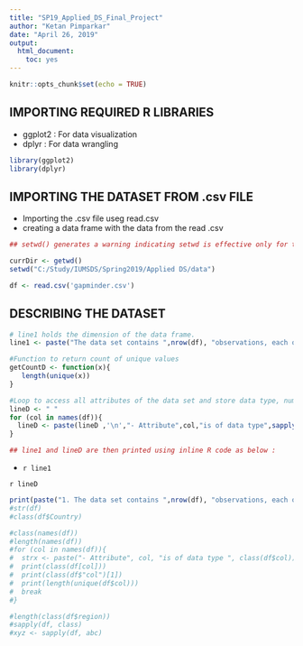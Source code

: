 ```yaml
---
title: "SP19_Applied_DS_Final_Project"
author: "Ketan Pimparkar"
date: "April 26, 2019"
output: 
  html_document: 
    toc: yes
---
```


```r
knitr::opts_chunk$set(echo = TRUE)
```

## IMPORTING REQUIRED R LIBRARIES
- ggplot2 : For data visualization
- dplyr   : For data wrangling


```r
library(ggplot2)
library(dplyr)

```

## IMPORTING THE DATASET FROM .csv FILE
- Importing the .csv file useg read.csv 
- creating a data frame with the data from the read .csv

```r
## setwd() generates a warning indicating setwd is effective only for this code chunk. Added warnings=FALSE to suppress this warning

currDir <- getwd()
setwd("C:/Study/IUMSDS/Spring2019/Applied DS/data")

df <- read.csv('gapminder.csv')

```
## DESCRIBING THE DATASET

```r
# line1 holds the dimension of the data frame.
line1 <- paste("The data set contains ",nrow(df), "observations, each observation with", ncol(df), "attributes(variables)")

#Function to return count of unique values 
getCountD <- function(x){
   length(unique(x))
}

#Loop to access all attributes of the data set and store data type, number of unique values in a string 'lineD'
lineD <- " "
for (col in names(df)){
  lineD <- paste(lineD ,'\n',"- Attribute",col,"is of data type",sapply(df,class)[match(col, names(df))],"and has",sapply(df,getCountD)[match(col, names(df))],"unique values.")
}

## line1 and lineD are then printed using inline R code as below :
```

- `r line1`

`r lineD`

```r
print(paste("1. The data set contains ",nrow(df), "observations, each observation with", ncol(df), "attributes(variables)"))
#str(df)
#class(df$Country)

#class(names(df))
#length(names(df))
#for (col in names(df)){
#  strx <- paste("- Attribute", col, "is of data type ", class(df$col))
#  print(class(df[col]))
#  print(class(df$"col")[1])
#  print(length(unique(df$col)))
#  break
#}

#length(class(df$region))
#sapply(df, class)
#xyz <- sapply(df, abc)

```
